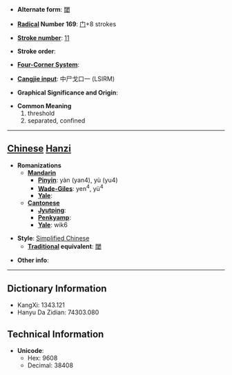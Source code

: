* '''Alternate form''': [[閾]]

* '''[[Wiktionary:Chinese radical index| Radical]] Number 169''': [[Wiktionary:Chinese radical index 门|门]]+8 strokes

* '''[[Wiktionary:Chinese total strokes index|Stroke number]]''': [[Wiktionary:Chinese total strokes index 11|11]]

* '''Stroke order''': 

* '''[[Wiktionary:Chinese four corner index|Four-Corner System]]''': 

* '''[[Wiktionary:Chinese Cangjie index|Cangjie input]]''': 中尸戈口一 (LSIRM)

* '''Graphical Significance and Origin''': 

* '''Common Meaning'''
*#threshold
*# separated, confined


----

== [[Chinese]] [[Hanzi]] ==

* '''Romanizations'''
** '''[[Mandarin]]'''
*** '''[[Pinyin]]''': yàn (yan4), yù (yu4)
*** '''[[Wade-Giles]]''': yen<sup>4</sup>, yü<sup>4</sup>
*** '''[[Yale]]''': 
** '''[[Cantonese]]'''
*** '''[[Jyutping]]''':
*** '''[[Penkyamp]]''': 
*** '''[[Yale]]''': wik6

* '''Style''': [[Simplified Chinese]] 
** '''[[Traditional Chinese|Traditional]] equivalent''': [[閾]]

* '''Other info''': 

----

== Dictionary Information ==

* KangXi: 1343.121
* Hanyu Da Zidian: 74303.080

== Technical Information ==

* '''Unicode''':
** Hex: 9608
** Decimal: 38408